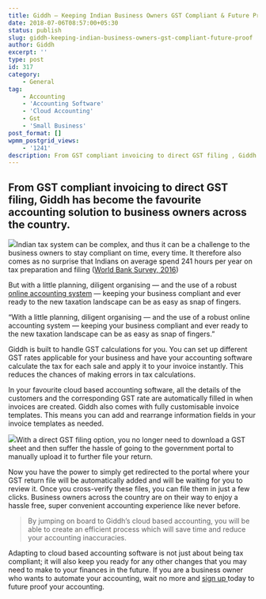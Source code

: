 ```yaml
---
title: Giddh – Keeping Indian Business Owners GST Compliant & Future Proof.
date: 2018-07-06T08:57:00+05:30
status: publish
slug: giddh-keeping-indian-business-owners-gst-compliant-future-proof
author: Giddh
excerpt: ''
type: post
id: 317
category:
    - General
tag:
    - Accounting
    - 'Accounting Software'
    - 'Cloud Accounting'
    - Gst
    - 'Small Business'
post_format: []
wpmm_postgrid_views:
    - '1241'
description: From GST compliant invoicing to direct GST filing , Giddh has become the favourite accounting solution to business owners across the country.
---
```

From GST compliant invoicing to direct GST filing, Giddh has become the favourite accounting solution to business owners across the country.
--------------------------------------------------------------------------------------------------------------------------------------------

<img class="wp-block-image size-large" src = "https://miro.medium.com/max/960/1*aCZjQDANTPxzxlF1sp0Tkg.png" />Indian tax system can be complex, and thus it can be a challenge to the business owners to stay compliant on time, every time. It therefore also comes as no surprise that Indians on average spend 241 hours per year on tax preparation and filing ([World Bank Survey, 2016](http://www.worldbank.org/en/events/2015/11/11/doing-business-2016-report))

But with a little planning, diligent organising — and the use of a robust [online accounting system](https://giddh.com) — keeping your business compliant and ever ready to the new taxation landscape can be as easy as snap of fingers.

“With a little planning, diligent organising — and the use of a robust online accounting system — keeping your business compliant and ever ready to the new taxation landscape can be as easy as snap of fingers.”

Giddh is built to handle GST calculations for you. You can set up different GST rates applicable for your business and have your accounting software calculate the tax for each sale and apply it to your invoice instantly. This reduces the chances of making errors in tax calculations.

In your favourite cloud based accounting software, all the details of the customers and the corresponding GST rate are automatically filled in when invoices are created. Giddh also comes with fully customisable invoice templates. This means you can add and rearrange information fields in your invoice templates as needed.

<img class="wp-block-image size-large" src = "https://miro.medium.com/max/1149/1*see6gYWAXtxTVI26pukzrw.png" />With a direct GST filing option, you no longer need to download a GST sheet and then suffer the hassle of going to the government portal to manually upload it to further file your return.

Now you have the power to simply get redirected to the portal where your GST return file will be automatically added and will be waiting for you to review it. Once you cross-verify these files, you can file them in just a few clicks. Business owners across the country are on their way to enjoy a hassle free, super convenient accounting experience like never before.

> By jumping on board to Giddh’s cloud based accounting, you will be able to create an efficient process which will save time and reduce your accounting inaccuracies.

Adapting to cloud based accounting software is not just about being tax compliant; it will also keep you ready for any other changes that you may need to make to your finances in the future. If you are a business owner who wants to automate your accounting, wait no more and [sign up ](/signup)today to future proof your accounting.
